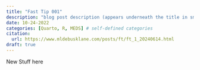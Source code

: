```yaml
---
title: "Fast Tip 001"
description: "blog post description (appears underneath the title in smaller text) which is included on the listing page"
date: 10-24-2022
categories: [Quarto, R, MEDS] # self-defined categories
citation: 
  url: https://www.mldebusklane.com/posts/ft/ft_1_20240614.html
draft: true
---
```


New Stuff here
